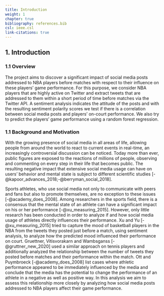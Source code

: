 ```yaml
---
title: Introduction
weight: 1
chapter: true
bibliography: references.bib
csl: ieee.csl
link-citations: true
---
```


<style>#chapter p {
text-align: justify} #chapter h3 {
text-align: left}
</style>

## 1. Introduction

### 1.1 Overview
The project aims to discover a significant impact of social media posts addressed to NBA players before matches with respect to their influence on these players’ game performance. For this purpose, we consider NBA players that are highly active on Twitter and extract tweets that are addressed to them within a short period of time before matches via the Twitter API. A sentiment analysis indicates the attitude of the posts and with the resulting sentiment polarity scores we test if there is a correlation between social media posts and players’ on-court performance. We also try to predict the players' game performance using a random forest regression.

### 1.1 Background and Motivation
With the growing presence of social media in all areas of life, allowing people from around the world to react to current events in real-time, an increasingly controversial discussion can be noticed. Today more than ever, public figures are exposed to the reactions of millions of people, observing and commenting on every step in their life that becomes public. The resulting negative impact that extensive social media usage can have on users' behavior and mental state is subject to different scientific studies [-@kapoor_advances_2018;-@berryman_social_2018]. 
 
Sports athletes, who use social media not only to communicate with peers and fans but also to promote themselves, are no exception to these issues [-@academy_does_2008]. Among researchers in the sports field, there is a consensus that the mental state of an athlete can have a significant impact on his or her performance [-@xu_measuring_2015]. However, only little research has been conducted in order to analyze if and how social media usage of athletes directly influences their performance.
Xu and Yu [-@xu_measuring_2015] tried to capture the mood of basketball players in the NBA from the tweets they posted just before a match, using sentiment analysis, to analyze how the predicted mood influenced their performance on court. Gruettner, Vitisvorakarn and Wambsganss [-@gruttner_new_2020] used a similar approach on tennis players and additionally analyzed the relationship between the number of tweets they posted before matches and their performance within the match. \newline
Ott and Puymbroeck [-@academy_does_2008] list cases where athletic performance appeared to be immediately influenced by the media and conclude that the media has the potential to change the performance of an athlete in a negative as well as positive way. \newline
In this analysis we aim to assess this relationship more closely by analyzing how social media posts addressed to NBA players affect their game performance. 
